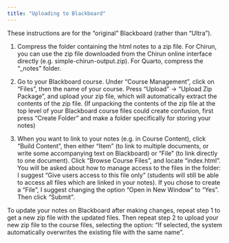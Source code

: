 ```yaml
---
title: "Uploading to Blackboard"
---
```



These instructions are for the "original" Blackboard
(rather than "Ultra").

1. Compress the folder containing the html notes to a zip file. For
   Chirun, you can use the zip file downloaded from the Chirun online
   interface directly (e.g. simple-chirun-output.zip). For Quarto,
   compress the "_notes" folder.

2. Go to your Blackboard course. Under "Course Management", click on
   "Files", then the name of your course. Press "Upload" -> "Upload
   Zip Package", and upload your zip file, which will automatically
   extract the contents of the zip file.  (If unpacking the contents
   of the zip file at the top level of your Blackboard course files
   could create confusion, first press "Create Folder" and make a
   folder specifically for storing your notes)
   
3. When you want to link to your notes (e.g. in Course Content), click
   "Build Content", then either "Item" (to link to multiple documents,
   or write some accompanying text on Blackboard) or "File" (to link
   directly to one document). Click "Browse Course Files", and locate
   "index.html". You will be asked about how to manage access to the
   files in the folder: I suggest "Give users access to this file
   only" (students will still be able to access all files which are
   linked in your notes).  If you chose to create a "File", I suggest
   changing the option "Open in New Window" to "Yes".  Then click
   "Submit".
 
To update your notes on Blackboard after making changes, repeat step 1
to get a new zip file with the updated files. Then repeat step 2 to
upload your new zip file to the course files, selecting the option:
"If selected, the system automatically overwrites the existing file
with the same name". 
